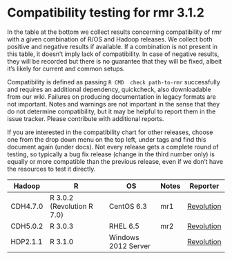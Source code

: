 # Compatibility testing for rmr 3.1.2
In the table at the bottom we collect results concerning compatibility of rmr with a given combination of R/OS and Hadoop releases. We collect both positive and negative results if available. If a combination is not present in this table, it doesn't imply lack of compatibility. In case of negative results, they will be recorded but there is no guarantee that they will be fixed, albeit it's likely for current and common setups. 

Compatibility is defined as passing `R CMD  check path-to-rmr` successfully and requires an additional dependency, quickcheck, also downloadable from our wiki. Failures on producing documentation in legacy formats are not important. Notes and warnings are not important in the sense that they do not determine compatibility, but it may be helpful to report them in the issue tracker. Please contribute with additional reports. 

If you are interested in the compatibility chart for other releases, choose one from the drop down menu on the top left, under tags and find this document again (under docs). Not every release gets a complete round of testing, so typically a bug fix release (change in the third number only) is equally or more compatible than the previous release, even if we don't have the resources to test it directly. 

<table>
<thead>
<tr><th>Hadoop</th><th>R</th><th>OS</th><th>Notes</th><th>Reporter</th></tr>
</thead>
<tbody>
<tr><td>CDH4.7.0</td><td>R 3.0.2 (Revolution R 7.0)</td><td>CentOS 6.3</td><td>mr1</td><td><a href=mailto:rhadoop@revolutionanalytics.com>Revolution</a></td></tr>
<tr><td>CDH5.0.2</td><td>R 3.0.3</td><td>RHEL 6.5</td><td>mr2</td><td><a href=mailto:rhadoop@revolutionanalytics.com>Revolution</a></td></tr>
<tr><td>HDP2.1.1</td><td>R 3.1.0</td><td>Windows 2012 Server</td><td></td><td><a href=mailto:rhadoop@revolutionanalytics.com>Revolution</a></td></tr>

</tbody>
</table>

